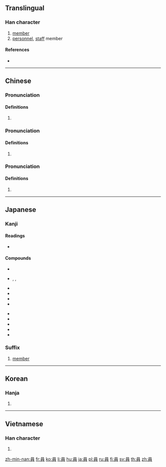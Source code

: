 {{also|员}}
==Translingual==

===Han character===
{{Han char|rn=30|rad=口|as=07|sn=10|four=60806|canj=RBUC|ids=⿱口貝}}

# [[member]]
# [[personnel]], [[staff]] member

====References====
* {{Han ref|kx=0189.310|dkj=03633|dj=0409.190|hdz=10628.060|uh=54E1|ud=21729|bh=ADFB|bd=44539}}

----

==Chinese==
{{zh-forms|s=员}}

===Pronunciation===
{{zh-pron
|m=yuán
|c=jyun4
|h=pfs=yèn
|mn=îⁿ/oân/goân
|mn_note=îⁿ - vernacular; oân, goân - literary
|mn-t=uêng5/uang5
|mn-t_note=uêng5 - Chaozhou; uang5 - Shantou
|w=
|mc=
|oc=1,1
|ma=y
|cat=n
}}
{{attention|zh|mc data at 貟}}

====Definitions====
{{zh-hanzi}}

# {{rfdef|zh}}

===Pronunciation===
{{zh-pron
|m=yún
|c=wan4
|h=
|mn=
|mn-t=ung5
|w=
|mc=y
|oc=2,2
|ma=y
|cat=n
}}

====Definitions====
{{zh-hanzi}}

# {{rfdef|zh}}

===Pronunciation===
{{zh-pron
|m=yùn
|c=wan6
|h=
|mn=
|mn-t=ung6
|w=
|mc=
|oc=
|ma=y
|cat=pn
}}

====Definitions====
{{zh-hanzi}}

# {{surname|lang=zh}}

----

==Japanese==

===Kanji===
{{ja-kanji|grade=3|rs=口07}}

====Readings====
* {{ja-readings|on=[[いん]] (in), [[えん]] (en)|kun=[[かず]] (kazu)}}

====Compounds====
{{top2}}
* {{ja-r|員外|いんがい}}
* {{ja-r|員数|いんず}}, {{ja-r|員数|いんずう}}, {{ja-r|員数|いんじゅ}}
* {{ja-r|委員|い.いん}}
* {{ja-r|委員会|い.いんかい}}
* {{ja-r|委員長|い.いんちょう}}
* {{ja-r|学芸員|がくげい.いん}}
{{mid2}}
* {{ja-r|議員|ぎ.いん}}
* {{ja-r|人員|じんいん}}
* {{ja-r|党員|とういん}}
* {{ja-r|定員|てい.いん}}
* {{ja-r|役員|やくいん}}
{{bottom}}

===Suffix===
{{ja-pos|いん|suffix}}

# [[member]]

----

==Korean==

===Hanja===
{{ko-hanja|hangeul=원|rv=won|mr=wŏn}}

# {{hanja form of|원|[[person]], [[personnel]], [[employee]], [[member]]}}

----

==Vietnamese==

===Han character===
{{vi-hantu|[[viên]], [[von]]|rs=口07}}

# {{defn|lang=vi|sort=口07}}

[[zh-min-nan:員]]
[[fr:員]]
[[ko:員]]
[[li:員]]
[[hu:員]]
[[ja:員]]
[[pl:員]]
[[ru:員]]
[[fi:員]]
[[sv:員]]
[[th:員]]
[[zh:員]]
